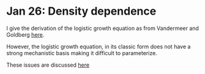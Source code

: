 # Jan 26: Density dependence

I give the derivation of the logistic growth equation as from Vandermeer and Goldberg [here](https://www.youtube.com/watch?v=UisbkgNlaOE&t=118s). 

However, the logistic growth equation, in its classic form does not have a strong mechanistic basis making it difficult to parameterize.

These issues are discussed [here](https://www.sciencedirect.com/science/article/pii/S030438000400554X?via%3Dihub)
